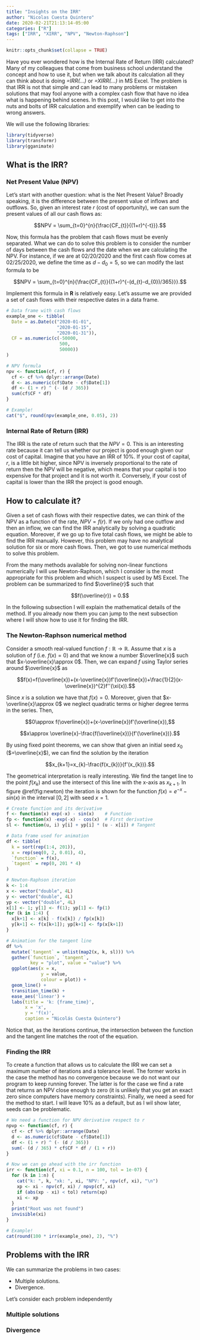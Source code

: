 ```yaml
---
title: "Insights on the IRR"
author: "Nicolas Cuesta Quintero"
date: 2020-02-21T21:13:14-05:00
categories: ["R"]
tags: ["IRR", "XIRR", "NPV", "Newton-Raphson"]
---
```


```r
knitr::opts_chunk$set(collapse = TRUE)
```


Have you ever wondered how is the Internal Rate of Return (IRR) calculated? Many of my colleagues that come from business school understand the concept and how to use it, but when we talk about its calculation all they can think about is doing *=IRR(...)* or *=XIRR(...)* in MS Excel. The problem is that IRR is not that simple and can lead to many problems or mistaken solutions that may fool anyone with a complex cash flow that have no idea what is happening behind scenes. In this post, I would like to get into the nuts and bolts of IRR calculation and exemplify when can be leading to wrong answers.

We will use the following libraries:

```r
library(tidyverse)
library(transformr)
library(gganimate)
```

## What is the IRR?

### Net Present Value (NPV)

Let's start with another question: what is the Net Present Value? Broadly speaking, it is the difference between the present value of inflows and outflows. So, given an interest rate *r* (cost of opportunity), we can sum the present values of all our cash flows as:

$$NPV = \sum_{t=0}^{n}{\frac{CF_{t}}{(1+r)^{-t}}}.$$

Now, this formula has the problem that cash flows must be evenly separated. What we can do to solve this problem is to consider the number of days between the cash flows and the date when we are calculating the NPV. For instance, if we are at 02/20/2020 and the first cash flow comes at 02/25/2020, we define the time as $d-d_{0} = 5$, so we can modify the last formula to be

$$NPV = \sum_{t=0}^{n}{\frac{CF_{t}}{(1+r)^{-(d_{t}-d_{0})/365}}}.$$

Implement this formula in **R** is relatively easy. Let's assume we are provided a set of cash flows with their respective dates in a data frame.

```r
# Data frame with cash flows
example_one <- tibble(
  Date = as.Date(c("2020-01-01", 
                   "2020-01-15", 
                   "2020-01-31")),
  CF = as.numeric(c(-50000, 
                    500, 
                    50000))
)

# NPV formula
npv <- function(cf, r) {
  cf <- cf %>% dplyr::arrange(Date)
  d <- as.numeric(cf$Date - cf$Date[1])
  df <- (1 + r) ^ (- (d / 365))
  sum(cf$CF * df)
}

# Example!
cat("$", round(npv(example_one, 0.05), 2))
```

### Internal Rate of Return (IRR)

The IRR is the rate of return such that the $NPV = 0$. This is an interesting rate because it can tell us whether our project is good enough given our cost of capital. Imagine that you have an IRR of 10%. If your cost of capital, $r$, is a little bit higher, since NPV is inversely proportional to the rate of return then the NPV will be negative, which means that your capital is too expensive for that project and it is not worth it. Conversely, if your cost of capital is lower than the IRR the project is good enough. 

## How to calculate it?

Given a set of cash flows with their respective dates, we can think of the NPV as a function of the rate, $NPV = f(r)$. If we only had one outflow and then an inflow, we can find the IRR analytically by solving a quadratic equation. Moreover, if we go up to five total cash flows, we might be able to find the IRR manually. However, this problem may have no analytical solution for six or more cash flows. Then, we got to use numerical methods to solve this problem. 

From the many methods available for solving non-linear functions numerically I will use Newton-Raphson, which I consider is the most appropriate for this problem and which I suspect is used by MS Excel. The problem can be summarized to find $\overline{r}$ such that

$$f(\overline{r}) = 0.$$

In the following subsection I will explain the mathematical details of the method. If you already now them you can jump to the next subsection where I will show how to use it for finding the IRR.  

### The Newton-Raphson numerical method

Consider a smooth real-valued function $f:\mathbb{R}\rightarrow\mathbb{R}$. Assume that $x$ is a solution of $f$ (i.e. $f(x)=0$) and that we know a number $\overline{x}$ such that $x-\overline{x}\approx 0$. Then, we can expand $f$ using Taylor series around $\overline{x}$ as

$$f(x)=f(\overline{x})+(x-\overline{x})f'(\overline{x})+\frac{1}{2}(x-\overline{x})^{2}f''(\xi(x)).$$

Since $x$ is a solution we have that $f(x)=0$. Moreover, given that $x-\overline{x}\approx 0$ we neglect quadratic terms or higher degree terms in the series. Then,

$$0\approx f(\overline{x})+(x-\overline{x})f'(\overline{x}),$$

$$x\approx \overline{x}-\frac{f(\overline{x})}{f'(\overline{x})}.$$

By using fixed point theorems, we can show that given an initial seed $x_{0}$ ($=\overline{x}$), we can find the solution by the iteration

$$x_{k+1}=x_{k}-\frac{f(x_{k})}{f'(x_{k})}.$$

The geometrical interpretation is really interesting. We find the tanget line to the point $f(x_{k})$ and use the intersect of this line with the x-axis as $x_{k+1}$. In figure \@ref(fig:newton) the iteration is shown for the function $f(x)=e^{-x}-sin(x)$ in the interval $[0, 2]$ with seed $x=1$.

```r
# Create function and its derivative
f <- function(x) exp(-x) - sin(x)    # Function
fp <- function(x) -exp(-x) - cos(x)  # First derivative
sl <- function(u, i) y[i] + yp[i] * (u - x[i]) # Tangent

# Data frame used for animation
df <- tibble(
  k = sort(rep(1:4, 201)),
  x = rep(seq(0, 2, 0.01), 4),
  `function` = f(x),
  `tagent` = rep(0, 201 * 4) 
)

# Newton-Raphson iteration
k <- 1:4
x <- vector("double", 4L)
y <- vector("double", 4L)
yp <- vector("double", 4L)
x[1] <- 1; y[1] <- f(1); yp[1] <- fp(1)
for (k in 1:4) {
  x[k+1] <- x[k] - f(x[k]) / fp(x[k])
  y[k+1] <- f(x[k+1]); yp[k+1] <- fp(x[k+1])
}

# Animation for the tangent line
df %>% 
  mutate(`tangent` = unlist(map2(x, k, sl))) %>% 
  gather(`function`, `tangent`, 
         key = "plot", value = "value") %>% 
  ggplot(aes(x = x,
             y = value,
             colour = plot)) +
  geom_line() +
  transition_time(k) +
  ease_aes('linear') +
  labs(title = 'k: {frame_time}', 
       x = 'x', 
       y = 'f(x)',
       caption = "Nicolás Cuesta Quintero") 
```

Notice that, as the iterations continue, the intersection between the function and the tangent line matches the root of the equation.

### Finding the IRR

To create a function that allows us to calculate the IRR we can set a maximum number of iterations and a tolerance level. The former works in the case the method has no convergence because we do not want our program to keep running forever. The latter is for the case we find a rate that returns an NPV close enough to zero (it is unlikely that you get an exact zero since computers have memory constraints). Finally, we need a seed for the method to start. I will leave 10% as a default, but as I wil show later, seeds can be problematic.

```r
# We need a function for NPV derivative respect to r
npvp <- function(cf, r) {
  cf <- cf %>% dplyr::arrange(Date)
  d <- as.numeric(cf$Date - cf$Date[1])
  df <- (1 + r) ^ (- (d / 365))
  sum(- (d / 365) * cf$CF * df / (1 + r))
}

# Now we can go ahead with the irr function
irr <- function(cf, xi = 0.1, n = 100, tol = 1e-07) {
  for (k in 1:n) {
    cat("k: ", k, "xk: ", xi, "NPV: ", npv(cf, xi), "\n")
    xp <- xi - npv(cf, xi) / npvp(cf, xi)
    if (abs(xp - xi) < tol) return(xp)
    xi <- xp
  }
  print("Root was not found")
  invisible(xi)
}

# Example!
cat(round(100 * irr(example_one), 2), "%")
```

## Problems with the IRR

We can summarize the problems in two cases:

- Multiple solutions.
- Divergence.

Let's consider each problem independently

### Multiple solutions

### Divergence


